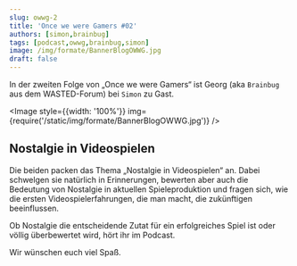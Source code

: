 ```yaml
---
slug: owwg-2
title: 'Once we were Gamers #02'
authors: [simon,brainbug]
tags: [podcast,owwg,brainbug,simon]
image: /img/formate/BannerBlogOWWG.jpg
draft: false
---
```



In der zweiten Folge von „Once we were Gamers“ ist Georg (aka `Brainbug` aus dem WASTED-Forum) bei `Simon` zu Gast.

<Image style={{width: '100%'}} img={require('/static/img/formate/BannerBlogOWWG.jpg')} />

<!--truncate-->

## Nostalgie in Videospielen

Die beiden packen das Thema „Nostalgie in Videospielen“ an. Dabei schwelgen sie natürlich in Erinnerungen, bewerten aber auch die Bedeutung von Nostalgie in aktuellen Spieleproduktion und fragen sich, wie die ersten Videospielerfahrungen, die man macht, die zukünftigen beeinflussen.

Ob Nostalgie die entscheidende Zutat für ein erfolgreiches Spiel ist oder völlig überbewertet wird, hört ihr im Podcast.


Wir wünschen euch viel Spaß.

<ReactPlayer
    width="100%"
    height="50px"
    controls
    url='https://m10z.picnotes.de/OwwG/OwwG_2_Nostalgie.mp3'
/>
